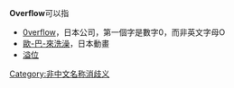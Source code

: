 '''Overflow'''可以指
*[[0verflow|0verflow]]，日本公司，第一個字是數字0，而非英文字母O
*[[歐-巴-來洗澡|歐-巴-來洗澡]]，日本動畫
*[[溢位|溢位]]
{{disambig}}
[[Category:非中文名称消歧义|Category:非中文名称消歧义]]